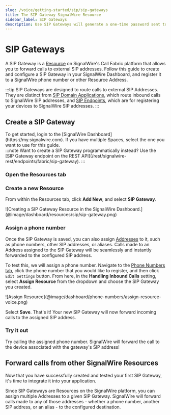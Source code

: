 ```yaml
---
slug: /voice/getting-started/sip/sip-gateways
title: The SIP Gateway SignalWire Resource
sidebar_label: SIP Gateways
description: Use SIP Gateways will generate a one-time password sent to the recipient's phone number via SMS. Application developers can enable two-factor authentication for their users with ease and without making any changes to the existing application logic or database structure!
---
```



# SIP Gateways

A SIP Gateway is a [Resource](/platform/call-fabric/resources)
on SignalWire's Call Fabric platform that allows you to forward calls to external SIP addresses.
Follow this guide to create and configure a SIP Gateway in your SignalWire Dashboard, 
and register it to a SignalWire phone number or other Resource Address.

:::tip 
SIP Gateways are designed to route calls to external SIP Addresses.
They are distinct from [SIP Domain Applications](/voice/getting-started/sip/sip-domain-applications), which route inbound calls to SignalWire SIP addresses,
and [SIP Endpoints](/voice/sip/get-started), which are for registering your devices to SignalWire SIP addresses.
:::

## Create a SIP Gateway

<div className="row">
  
  <div className="col col--6">
    To get started, login to the [SignalWire Dashboard](https://my.signalwire.com).
    If you have multiple Spaces, select the one you want to use for this guide.
  </div>
  
  <div className="col col--6">
    :::note
    Want to create a SIP Gateway programmatically instead? Use the [SIP Gateway endpoint on the REST API](/rest/signalwire-rest/endpoints/fabric/sip-gateway).
    :::
  </div>
  
</div>

<Steps>

### Open the Resources tab

<AddResource/>

### Create a new Resource

From within the Resources tab, click **Add New**, and select **SIP Gateway**.

<Frame caption="When creating a SIP Gateway, give it a name, enter the full external URI, and configure encryption, ciphers, and codec settings.">
    ![Creating a SIP Gateway Resource in the SignalWire Dashboard.](@image/dashboard/resources/sip/sip-gateway.png)
</Frame>

<SipGatewayParams/>

### Assign a phone number

Once the SIP Gateway is saved, you can also assign 
[Addresses](/platform/call-fabric/addresses)
to it, such as phone numbers, other SIP addresses, or aliases.
Calls made to an Address assigned to the SIP Gateway will be seamlessly and instantly forwarded to the configured SIP address.

To test this, we will assign a phone number.
Navigate to the [Phone Numbers tab](https://my.signalwire.com?page=phone_numbers), click the phone number
that you would like to register, and then click `Edit Settings` button. 
From here, in the **Handling Inbound Calls** setting, select **Assign Resource** from the dropdown and choose the SIP Gateway you created.

<Frame>
  ![Assign Resource](@image/dashboard/phone-numbers/assign-resource-voice.png)
</Frame>

Select **Save**. 
That's it!
Your new SIP Gateway will now forward incoming calls to the assigned SIP address.

### Try it out

Try calling the assigned phone number. 
SignalWire will forward the call to the device associated with the gateway's SIP address!

</Steps>

## Forward calls from other SignalWire Resources

Now that you have successfully created and tested your first SIP Gateway, it's time to integrate it into your application.

Since SIP Gateways are Resources on the SignalWire platform, you can assign multiple Addresses to a given SIP Gateway.
SignalWire will forward calls made to any of those addresses - 
whether a phone number, another SIP address, or an alias - 
to the configured destination.
